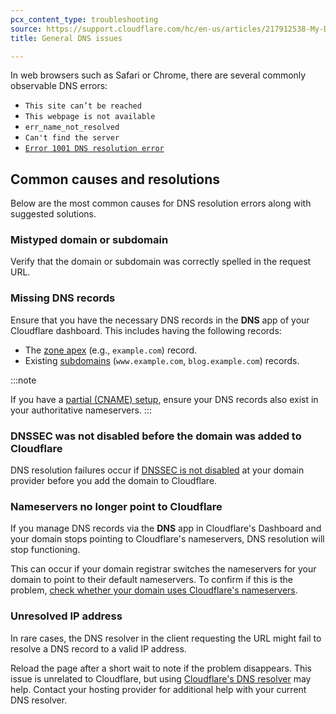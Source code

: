 ```yaml
---
pcx_content_type: troubleshooting
source: https://support.cloudflare.com/hc/en-us/articles/217912538-My-DNS-doesn-t-work
title: General DNS issues

---
```


In web browsers such as Safari or Chrome, there are several commonly observable DNS errors:

* `This site can’t be reached`
* `This webpage is not available`
* `err_name_not_resolved`
* `Can't find the server`
* [`Error 1001 DNS resolution error`](/support/troubleshooting/cloudflare-errors/troubleshooting-cloudflare-1xxx-errors/#error-1001-dns-resolution-error)

## Common causes and resolutions

Below are the most common causes for DNS resolution errors along with suggested solutions.

### Mistyped domain or subdomain

Verify that the domain or subdomain was correctly spelled in the request URL.

### Missing DNS records

Ensure that you have the necessary DNS records in the **DNS** app of your Cloudflare dashboard. This includes having the following records:

* The [zone apex](/dns/manage-dns-records/how-to/create-zone-apex/) (e.g., `example.com`) record.
* Existing [subdomains](/dns/manage-dns-records/how-to/create-subdomain/) (`www.example.com`, `blog.example.com`) records.

:::note

If you have a [partial (CNAME) setup](/dns/zone-setups/partial-setup), ensure your DNS records also exist in your authoritative nameservers.
:::

### DNSSEC was not disabled before the domain was added to Cloudflare

DNS resolution failures occur if [DNSSEC is not disabled](/dns/dnssec/#disable-dnssec) at your domain provider before you add the domain to Cloudflare.

### Nameservers no longer point to Cloudflare

If you manage DNS records via the **DNS** app in Cloudflare's Dashboard and your domain stops pointing to Cloudflare's nameservers, DNS resolution will stop functioning.

This can occur if your domain registrar switches the nameservers for your domain to point to their default nameservers. To confirm if this is the problem, [check whether your domain uses Cloudflare's nameservers](/dns/zone-setups/full-setup/setup/#verify-changes).

### Unresolved IP address

In rare cases, the DNS resolver in the client requesting the URL might fail to resolve a DNS record to a valid IP address.

Reload the page after a short wait to note if the problem disappears. This issue is unrelated to Cloudflare, but using [Cloudflare's DNS resolver](/1.1.1.1/setup/) may help. Contact your hosting provider for additional help with your current DNS resolver.

